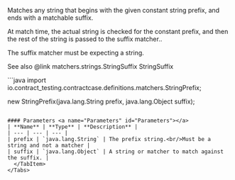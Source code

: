 

Matches any string that begins with the given constant string prefix, and ends with a matchable suffix.

At match time, the actual string is checked for the constant prefix, and then
the rest of the string is passed to the suffix matcher..

The suffix matcher must be expecting a string.

See also @link matchers.strings.StringSuffix StringSuffix

<Tabs groupId="language">
  <TabItem value="java" label="Java">
```java
import io.contract_testing.contractcase.definitions.matchers.StringPrefix;

new StringPrefix(java.lang.String prefix, java.lang.Object suffix);
```

#### Parameters <a name="Parameters" id="Parameters"></a>
| **Name** | **Type** | **Description** |
| --- | --- | --- |
| prefix | `java.lang.String` | The prefix string.<br/>Must be a string and not a matcher |
| suffix | `java.lang.Object` | A string or matcher to match against the suffix. |
  </TabItem>
</Tabs>
